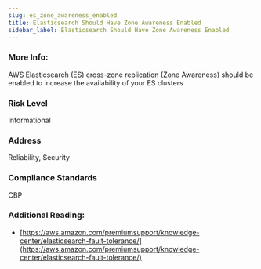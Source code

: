 ```yaml
---
slug: es_zone_awareness_enabled
title: Elasticsearch Should Have Zone Awareness Enabled
sidebar_label: Elasticsearch Should Have Zone Awareness Enabled
---
```


### More Info:

AWS Elasticsearch (ES) cross-zone replication (Zone Awareness) should be enabled to increase the availability of your ES clusters

### Risk Level

Informational

### Address

Reliability, Security

### Compliance Standards

CBP


### Additional Reading:

- [https://aws.amazon.com/premiumsupport/knowledge-center/elasticsearch-fault-tolerance/](https://aws.amazon.com/premiumsupport/knowledge-center/elasticsearch-fault-tolerance/) 

